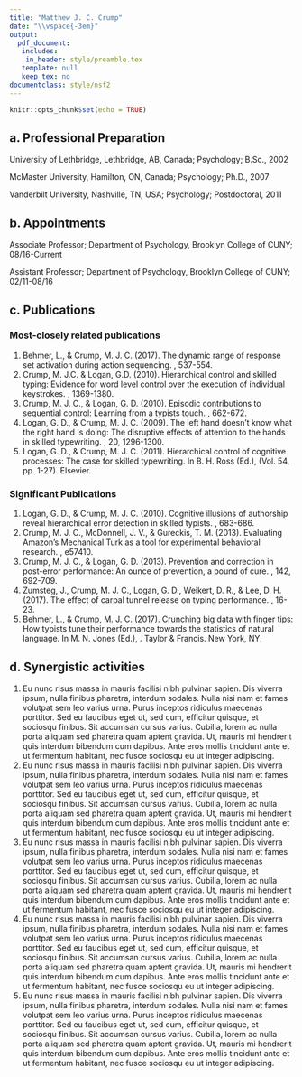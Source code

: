 ```yaml
---
title: "Matthew J. C. Crump"
date: "\\vspace{-3em}"
output: 
  pdf_document:
   includes:
    in_header: style/preamble.tex
   template: null
   keep_tex: no
documentclass: style/nsf2
---
```


```r
knitr::opts_chunk$set(echo = TRUE)
```


## a. Professional Preparation

\noindent
University of Lethbridge, Lethbridge, AB, Canada;
        Psychology;
        B.Sc., 2002
        
\noindent        
McMaster University, Hamilton, ON, Canada;
        Psychology;
        Ph.D., 2007
        
\noindent
Vanderbilt University, Nashville, TN, USA;
                Psychology;
                Postdoctoral, 2011


## b. Appointments

Associate Professor;
        Department of Psychology, Brooklyn College of CUNY;
        08/16-Current

\noindent
Assistant Professor;
         Department of Psychology, Brooklyn College of CUNY;
         02/11-08/16

## c. Publications

### Most-closely related publications

1. Behmer, L., & Crump, M. J. C. (2017). The dynamic range of response set activation during action sequencing. \emph{Journal of Experimental Psychology: Human Perception and Performance, 43}, 537-554.
2. Crump, M. J.C. & Logan, G.D. (2010). Hierarchical control and skilled typing: Evidence for word level control over the execution of individual keystrokes. \emph{Journal of Experimental Psychology: Learning, Memory, \& Cognition, 36}, 1369-1380.
3. Crump, M. J. C., & Logan, G. D. (2010). Episodic contributions to sequential control: Learning from a typists touch. \emph{Journal of Experimental Psychology: Human Perception \& Performance, 36}, 662-672.
4. Logan, G. D., & Crump, M. J. C. (2009). The left hand doesn’t know what the right hand Is doing: The disruptive effects of attention to the hands in skilled typewriting. \emph{Psychological Science}, 20, 1296-1300.
5. Logan, G. D., & Crump, M. J. C. (2011). Hierarchical control of cognitive processes: The case for skilled typewriting. In B. H. Ross (Ed.), \emph{Psychology of Learning and Motivation} (Vol. 54, pp. 1-27). Elsevier. 

### Significant Publications

1. Logan, G. D., & Crump, M. J. C. (2010). Cognitive illusions of authorship reveal hierarchical error detection in skilled typists. \emph{Science, 330}, 683-686. 
2. Crump, M. J. C., McDonnell, J. V., & Gureckis, T. M. (2013). Evaluating Amazon’s Mechanical Turk as a tool for experimental behavioral research. \emph{PLoS ONE, 8}, e57410. 
3. Crump, M. J. C., & Logan, G. D. (2013). Prevention and correction in post-error performance: An ounce of prevention, a pound of cure. \emph{Journal of Experimental Psychology: General}, 142, 692-709. 
4. Zumsteg, J., Crump, M. J. C., Logan, G. D., Weikert, D. R., & Lee, D. H. (2017). The effect of carpal tunnel release on typing performance. \emph{The Journal of Hand Surgery, 42}, 16-23.
5. Behmer, L., & Crump, M. J. C. (2017). Crunching big data with finger tips: How typists tune their performance towards the statistics of natural language. In M. N. Jones (Ed.), \emph{Big Data in Cognitive Science}. Taylor & Francis. New York, NY.
 

## d. Synergistic activities

1. Eu nunc risus massa in mauris facilisi nibh pulvinar sapien. Dis viverra ipsum, nulla finibus pharetra, interdum sodales. Nulla nisi nam et fames volutpat sem leo varius urna. Purus inceptos ridiculus maecenas porttitor. Sed eu faucibus eget ut, sed cum, efficitur quisque, et sociosqu finibus. Sit accumsan cursus varius. Cubilia, lorem ac nulla porta aliquam sed pharetra quam aptent gravida. Ut, mauris mi hendrerit quis interdum bibendum cum dapibus. Ante eros mollis tincidunt ante et ut fermentum habitant, nec fusce sociosqu eu ut integer adipiscing.
2. Eu nunc risus massa in mauris facilisi nibh pulvinar sapien. Dis viverra ipsum, nulla finibus pharetra, interdum sodales. Nulla nisi nam et fames volutpat sem leo varius urna. Purus inceptos ridiculus maecenas porttitor. Sed eu faucibus eget ut, sed cum, efficitur quisque, et sociosqu finibus. Sit accumsan cursus varius. Cubilia, lorem ac nulla porta aliquam sed pharetra quam aptent gravida. Ut, mauris mi hendrerit quis interdum bibendum cum dapibus. Ante eros mollis tincidunt ante et ut fermentum habitant, nec fusce sociosqu eu ut integer adipiscing.
3. Eu nunc risus massa in mauris facilisi nibh pulvinar sapien. Dis viverra ipsum, nulla finibus pharetra, interdum sodales. Nulla nisi nam et fames volutpat sem leo varius urna. Purus inceptos ridiculus maecenas porttitor. Sed eu faucibus eget ut, sed cum, efficitur quisque, et sociosqu finibus. Sit accumsan cursus varius. Cubilia, lorem ac nulla porta aliquam sed pharetra quam aptent gravida. Ut, mauris mi hendrerit quis interdum bibendum cum dapibus. Ante eros mollis tincidunt ante et ut fermentum habitant, nec fusce sociosqu eu ut integer adipiscing.
4. Eu nunc risus massa in mauris facilisi nibh pulvinar sapien. Dis viverra ipsum, nulla finibus pharetra, interdum sodales. Nulla nisi nam et fames volutpat sem leo varius urna. Purus inceptos ridiculus maecenas porttitor. Sed eu faucibus eget ut, sed cum, efficitur quisque, et sociosqu finibus. Sit accumsan cursus varius. Cubilia, lorem ac nulla porta aliquam sed pharetra quam aptent gravida. Ut, mauris mi hendrerit quis interdum bibendum cum dapibus. Ante eros mollis tincidunt ante et ut fermentum habitant, nec fusce sociosqu eu ut integer adipiscing. 
5. Eu nunc risus massa in mauris facilisi nibh pulvinar sapien. Dis viverra ipsum, nulla finibus pharetra, interdum sodales. Nulla nisi nam et fames volutpat sem leo varius urna. Purus inceptos ridiculus maecenas porttitor. Sed eu faucibus eget ut, sed cum, efficitur quisque, et sociosqu finibus. Sit accumsan cursus varius. Cubilia, lorem ac nulla porta aliquam sed pharetra quam aptent gravida. Ut, mauris mi hendrerit quis interdum bibendum cum dapibus. Ante eros mollis tincidunt ante et ut fermentum habitant, nec fusce sociosqu eu ut integer adipiscing.

